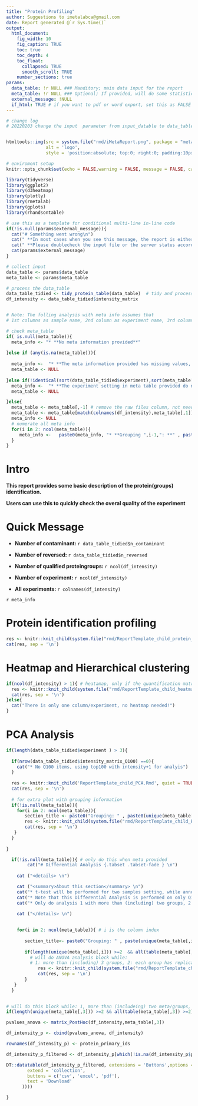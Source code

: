 ```yaml
---
title: "Protein Profiling"
author: Suggestions to imetalabca@gmail.com
date: Report generated @`r Sys.time()`
output:
  html_document:
    fig_width: 10
    fig_caption: TRUE
    toc: true
    toc_depth: 4
    toc_float:
      collapsed: TRUE
      smooth_scroll: TRUE
    number_sections: true
params:  
  data_table: !r NULL ### Manditory; main data input for the report
  meta_table: !r NULL ### Optional; If provided, will do some statistics
  external_message: !NULL
  if_html: TRUE # if you want to pdf or word export, set this as FALSE
---
```


<style type="text/css">
.main-container {
  max-width: 1400px;
  margin-left: auto;
  margin-right: auto;
}
</style>

```r
# change log
# 20220203 change the input  parameter from input_datable to data_table, to be unified as the one function



```




```r

htmltools::img(src = system.file("rmd/iMetaReport.png", package = "metareport"),
               alt = 'logo', 
               style = 'position:absolute; top:0; right:0; padding:10px;width:100px;height:100px;')

# enviroment setup
knitr::opts_chunk$set(echo = FALSE,warning = FALSE, message = FALSE, cache = FALSE, error = TRUE)

library(tidyverse)
library(ggplot2)
library(d3heatmap)
library(plotly)
library(rmetalab)
library(gplots)
library(rhandsontable)

```
```r
# use this as a template for conditional multi-line in-line code
if(!is.null(params$external_message)){
  cat("# Something went wrong\n")
  cat(" **In most cases when you see this message, the report is either not complete or based on incomplete importation of the data table** \n")
  cat(" **Please doublecheck the input file or the server status according to the message below** \n")
  cat(params$external_message)
} 

```


```r
# collect input
data_table <- params$data_table
meta_table <- params$meta_table 

# process the data_table
data_table_tidied <- tidy_protein_table(data_table)  # tidy and process,
df_intensity <- data_table_tidied$intensity_matrix 


# Note: The folling analysis with meta info assumes that
# 1st columns as sample name, 2nd column as experiment name, 3rd column and after as grouping

# check meta_table
if( is.null(meta_table)){ 
  meta_info <- "* **No meta information provided**"
  
}else if (any(is.na(meta_table))){ 
  
  meta_info <-  "* **The meta information provided has missing values, please check, analysis continues without grouping information**"
  meta_table <- NULL
  
}else if(!identical(sort(data_table_tidied$experiment),sort(meta_table[,2]))){
  meta_info <-  "* **The experiment setting in meta table provided do not match the experiment in the data_table, please check, analysis continues without grouping information**"
  meta_table <- NULL

}else{
  meta_table <- meta_table[,-1] # remove the raw files column, not needed in this report
  meta_table <- meta_table[match(colnames(df_intensity),meta_table[,1]),] # ensure the order is the same is the column names
  meta_info <- NULL
  # numerate all meta info
  for(i in 2: ncol(meta_table)){
     meta_info <-   paste0(meta_info, "* **Grouping ",i-1,": **" , paste0(unique(meta_table[,i]), collapse="; "), "<br>  \n\n" )  
  }
}

```



# Intro

**This report provides some basic description of the protein(groups) identification. **

**Users can use this to quickly check the overal quality of the experiment**



# Quick Message


*  **Number of contaminant: ** `r data_table_tidied$n_contaminant`

*  **Number of reversed: ** `r data_table_tidied$n_reversed`

*  **Number of qualified proteingroups: ** `r ncol(df_intensity)`

*  **Number of experiment:  ** `r ncol(df_intensity)`

*  **All experiments:  ** `r colnames(df_intensity)`

`r meta_info` 


# Protein identification profiling  {.tabset .tabset-fade }


```r
res <- knitr::knit_child(system.file("rmd/ReportTemplate_child_protein_profile.Rmd", package = "metareport"), envir = environment(), quiet = TRUE)
cat(res, sep = '\n')

```



# Heatmap and Hierarchical clustering {.tabset .tabset-fade }

```r
if(ncol(df_intensity) > 1){ # heatamap, only if the quantification matrix has more than 1 columns 
  res <- knitr::knit_child(system.file("rmd/ReportTemplate_child_heatmap.Rmd", package = "metareport"),quiet = TRUE) # envir = environment(), 
  cat(res, sep = '\n')
}else{
  cat("There is only one column/experiment, no heatmap needed!")
}


```




# PCA Analysis {.tabset .tabset-fade }

```r

if(length(data_table_tidied$experiment ) > 3){
  
  if(nrow(data_table_tidied$intensity_matrix_Q100) ==0){
    cat("* No Q100 items, using top100 with intensity+1 for analyis")
  }
  
  res <- knitr::knit_child('ReportTemplate_child_PCA.Rmd', quiet = TRUE)
  cat(res, sep = '\n')
  
  # for extra plot with grouping information
  if(!is.null(meta_table)){
    for(i in 2: ncol(meta_table)){ 
       section_title <- paste0("Grouping: " , paste0(unique(meta_table[,i]), collapse="; ") )
       res <- knitr::knit_child(system.file("rmd/ReportTemplate_child_PCA_grouping.Rmd", package = "metareport"), quiet = TRUE)
       cat(res, sep = '\n')
   }
  }
  
}

```





```r
  
  if(!is.null(meta_table)){ # only do this when meta provided
        cat("# Differential Analysis {.tabset .tabset-fade } \n")
    
    cat ("<details> \n")

    cat ("<summary>About this section</summary> \n")
    cat("* t-test will be performed for two samples setting, while annova will be performed for 3 and more samples \n")
    cat("* Note that this Differential Analysis is performed on only Q100 peptides for quick profiling \n")
    cat("* Only do analysis 1 with more than (including) two groups, 2: each group has replicates. \n")
    
    cat ("</details> \n")
    

    for(i in 2: ncol(meta_table)){ # i is the column index
      
       section_title<- paste0("Grouping: " , paste(unique(meta_table[,i]), collapse="; ") )
       
       if(length(unique(meta_table[,i])) >=2  && all(table(meta_table[,i]) >=2)){
         # will do ANOVA analysis block while: 
         # 1: more than (including) 3 groups, 2: each group has replicates.
            res <- knitr::knit_child(system.file("rmd/ReportTemplate_child_protein_DA.Rmd", package = "metareport"), quiet = TRUE)
            cat(res, sep = '\n')
       }
   }
  }
  


```


```r
# will do this block while: 1, more than (includeing) two meta/groups, 2, each group has more than (includeing) 2 samples.
if(length(unique(meta_table[,3])) >=2 && all(table(meta_table[,3]) >=2)){

pvalues_anova <- matrix_PostHoc(df_intensity,meta_table[,3])

df_intensity_p <- cbind(pvalues_anova, df_intensity)

rownames(df_intensity_p) <- protein_primary_ids

df_intensity_p_filtered <- df_intensity_p[which(!is.na(df_intensity_p$p_PostHoc_pairs)),] 

DT::datatable(df_intensity_p_filtered, extensions = 'Buttons',options = list(dom = "Blfrtip",scrollX=TRUE, buttons = list('copy', 'print', list(
        extend = 'collection',
        buttons = c('csv', 'excel', 'pdf'),
        text = 'Download'
      ))))

}


```


